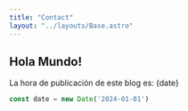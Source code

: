 ```yaml
---
title: "Contact"
layout: "../layouts/Base.astro"
---
```


## Hola Mundo!

La hora de publicación de este blog es: {date}

```jsx
const date = new Date('2024-01-01')
```